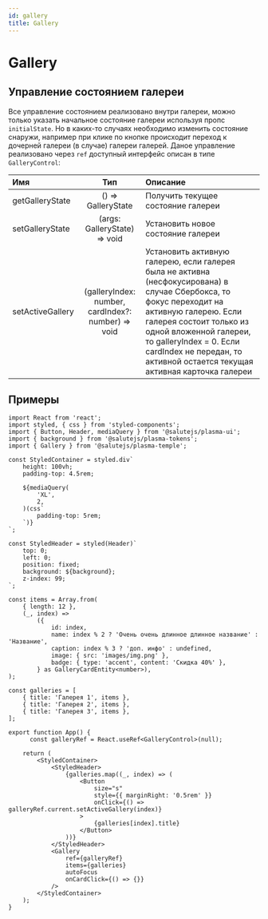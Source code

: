 ```yaml
---
id: gallery
title: Gallery
---
```



# Gallery
<Description name="Gallery" />
<PropsTable name="Gallery" />
<StorybookLink name="Gallery" />


## Управление состоянием галереи
Все управление состоянием реализовано внутри галереи, можно только указать начальное состояние галереи используя пропс `initialState`.
Но в каких-то случаях необходимо изменить состояние снаружи, например при клике по кнопке происходит переход к дочерней галереи (в случае)
галереи галерей. Даное управление реализовано через `ref` доступный интерфейс описан в типе `GalleryControl`:

| Имя               | Тип                                                | Описание|
| :---------------- | :------------------------------------------------: | :-------------------------------------------------------------------------------------------------------------------------------------------------------------------------------------------------------------------------------------------------------------------------------------- |
| getGalleryState   | () => GalleryState                                 | Получить текущее состояние галереи|
| setGalleryState   | (args: GalleryState) => void | Установить новое состояние галереи|
| setActiveGallery  | (galleryIndex: number, cardIndex?: number) => void | Установить активную галерею, если галерея была не активна (несфокусирована) в случае Сбербокса, то фокус переходит на активную галерею. Если галерея состоит только из одной вложенной галереи, то galleryIndex = 0. Если cardIndex не передан, то активной остается текущая активная карточка галереи|


## Примеры

```tsx
import React from 'react';
import styled, { css } from 'styled-components';
import { Button, Header, mediaQuery } from '@salutejs/plasma-ui';
import { background } from '@salutejs/plasma-tokens';
import { Gallery } from '@salutejs/plasma-temple';

const StyledContainer = styled.div`
    height: 100vh;
    padding-top: 4.5rem;

    ${mediaQuery(
        'XL',
        2,
    )(css`
        padding-top: 5rem;
    `)}
`;

const StyledHeader = styled(Header)`
    top: 0;
    left: 0;
    position: fixed;
    background: ${background};
    z-index: 99;
`;

const items = Array.from(
    { length: 12 },
    (_, index) =>
        ({
            id: index,
            name: index % 2 ? 'Очень очень длинное длинное название' : 'Название',
            caption: index % 3 ? 'доп. инфо' : undefined,
            image: { src: 'images/img.png' },
            badge: { type: 'accent', content: 'Скидка 40%' },
        } as GalleryCardEntity<number>),
);

const galleries = [
    { title: 'Галерея 1', items },
    { title: 'Галерея 2', items },
    { title: 'Галерея 3', items },
];

export function App() {
      const galleryRef = React.useRef<GalleryControl>(null);

    return (
        <StyledContainer>
            <StyledHeader>
                {galleries.map((_, index) => (
                    <Button
                        size="s"
                        style={{ marginRight: '0.5rem' }}
                        onClick={() => galleryRef.current.setActiveGallery(index)}
                    >
                        {galleries[index].title}
                    </Button>
                ))}
            </StyledHeader>
            <Gallery
                ref={galleryRef}
                items={galleries}
                autoFocus
                onCardClick={() => {}}
            />
        </StyledContainer>
    );
}
```

